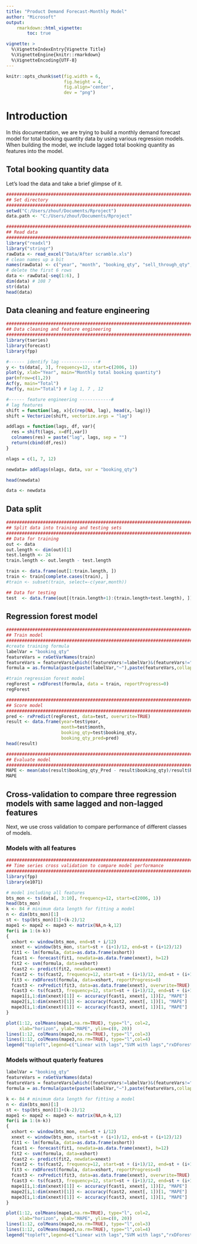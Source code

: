 ```yaml
---
title: "Product Demand Forecast-Monthly Model"
author: "Microsoft"
output: 
    rmarkdown::html_vignette:
        toc: true

vignette: >
  %\VignetteIndexEntry{Vignette Title}
  %\VignetteEngine{knitr::rmarkdown}
  %\VignetteEncoding{UTF-8}
---
```



```r

knitr::opts_chunk$set(fig.width = 6,
                      fig.height = 4,
                      fig.align='center',
                      dev = "png")

```

# Introduction
In this documentation, we are trying to build a monthly demand forecast model for total booking quantity data by using various regression models. When building the model, we include lagged total booking quantity as features into the model.

## Total booking quantity data
Let's load the data and take a brief glimpse of it. 
```r
##########################################################################
## Set directory
##########################################################################
setwd("C:/Users/zhouf/Documents/Rproject")
data.path <- "C:/Users/zhouf/Documents/Rproject"
```

```r
##########################################################################
## Read data
##########################################################################
library("readxl")
library("stringr")
rawData <- read_excel("Data/After scramble.xls")
# clean names up a bit
names(rawData) <- c("year", "month", "booking_qty", "sell_through_qty", "doi", "cogs", "casd")
# delete the first 6 rows
data <- rawData[-seq(1:6), ]
dim(data) # 108 7
str(data)
head(data)
```

## Data cleaning and feature engineering
```r
###############################################################################################
## Data cleaning and feature engineering
###############################################################################################
library(tseries)
library(forecast)
library(fpp)

#------ identify lag --------------# 
y <- ts(data[, 3], frequency=12, start=c(2006, 1))
plot(y, xlab="Year", main="Monthly total booking quantity")
par(mfrow=c(1,2))
Acf(y, main="Total")
Pacf(y, main="Total") # lag 1, 7 , 12

#------ feature engineering ------------#
# lag features
shift = function(lag, x){c(rep(NA, lag), head(x,-lag))}
shift = Vectorize(shift, vectorize.args = "lag")

addlags = function(lags, df, var){
  res = shift(lags, x=df[,var])
  colnames(res) = paste("lag", lags, sep = "")
  return(cbind(df,res))
}

nlags = c(1, 7, 12)

newdata= addlags(nlags, data, var = "booking_qty")

head(newdata)

data <- newdata
```

## Data split
```r
###############################################################################################
## Split data into training and testing sets
###############################################################################################
## Data for training
out <- data
out.length <- dim(out)[1]
test.length <- 24
train.length <- out.length - test.length

train <- data.frame(out[1:train.length, ])
train <- train[complete.cases(train), ]
#train <- subset(train, select=-c(year,month))

## Data for testing
test  <- data.frame(out[(train.length+1):(train.length+test.length), ])
```

## Regression forest model
```r
###############################################################################################
## Train model
###############################################################################################
#create training formula
labelVar = "booking_qty"
featureVars = rxGetVarNames(train)
featureVars = featureVars[which((featureVars!=labelVar)&(featureVars!="year")&(featureVars!="month"))]
formula = as.formula(paste(paste(labelVar,"~"),paste(featureVars,collapse="+")))

#train regression forest model
regForest = rxDForest(formula, data = train, reportProgress=0)  
regForest
```

```r
###############################################################################################
## Score model
###############################################################################################
pred <- rxPredict(regForest, data=test, overwrite=TRUE)
result <- data.frame(year=test$year, 
                     month=test$month,
                     booking_qty=test$booking_qty, 
                     booking_qty_pred=pred)
head(result)
```

```r
###############################################################################################
## Evaluate model
###############################################################################################
MAPE <- mean(abs(result$booking_qty_Pred - result$booking_qty)/result$booking_qty)
MAPE
```

## Cross-validation to compare three regression models with same lagged and non-lagged features
Next, we use cross validation to compare performance of different classes of models.

### Models with all features
```r
###############################################################################################
## Time series cross validation to compare model performance
###############################################################################################
library(fpp)
library(e1071)

# model including all features
bts_mon <- ts(data[, 3:10], frequency=12, start=c(2006, 1))
head(bts_mon)
k <- 84 # minimum data length for fitting a model
n <- dim(bts_mon)[1]
st <- tsp(bts_mon)[1]+(k-2)/12
mape1 <- mape2 <- mape3 <- matrix(NA,n-k,12)
for(i in 1:(n-k))
{
  xshort <- window(bts_mon, end=st + i/12)
  xnext <- window(bts_mon, start=st + (i+1)/12, end=st + (i+12)/12)
  fit1 <- lm(formula, data=as.data.frame(xshort))
  fcast1 <- forecast(fit1, newdata=as.data.frame(xnext), h=12)
  fit2 <- svm(formula, data=xshort)
  fcast2 <- predict(fit2, newdata=xnext)
  fcast2 <- ts(fcast2, frequency=12, start=st + (i+1)/12, end=st + (i+12)/12)
  fit3 <- rxDForest(formula, data=xshort, reportProgress=0)
  fcast3 <- rxPredict(fit3, data=as.data.frame(xnext), overwrite=TRUE)
  fcast3 <- ts(fcast3, frequency=12, start=st + (i+1)/12, end=st + (i+12)/12)
  mape1[i,1:dim(xnext)[1]] <- accuracy(fcast1, xnext[, 1])[2, "MAPE"]
  mape2[i,1:dim(xnext)[1]] <- accuracy(fcast2, xnext[, 1])[1, "MAPE"]
  mape3[i,1:dim(xnext)[1]] <- accuracy(fcast3, xnext[, 1])[1, "MAPE"]
}

plot(1:12, colMeans(mape1,na.rm=TRUE), type="l", col=2, 
     xlab="horizon", ylab="MAPE", ylim=c(0, 20))
lines(1:12, colMeans(mape2,na.rm=TRUE), type="l",col=3)
lines(1:12, colMeans(mape3,na.rm=TRUE), type="l",col=4)
legend("topleft",legend=c("Linear with lags","SVM with lags","rxDForest with lags"),col=2:4,lty=1,cex=0.5)
```

### Models without quaterly features
```r
labelVar = "booking_qty"
featureVars = rxGetVarNames(data)
featureVars = featureVars[which((featureVars!=labelVar)&(featureVars!="year")&(featureVars!="month")&(featureVars!="doi")&(featureVars!="cogs"))]
formula = as.formula(paste(paste(labelVar,"~"),paste(featureVars,collapse="+")))

k <- 84 # minimum data length for fitting a model
n <- dim(bts_mon)[1]
st <- tsp(bts_mon)[1]+(k-2)/12
mape1 <- mape2 <- mape3 <- matrix(NA,n-k,12)
for(i in 1:(n-k))
{
  xshort <- window(bts_mon, end=st + i/12)
  xnext <- window(bts_mon, start=st + (i+1)/12, end=st + (i+12)/12)
  fit1 <- lm(formula, data=as.data.frame(xshort))
  fcast1 <- forecast(fit1, newdata=as.data.frame(xnext), h=12)
  fit2 <- svm(formula, data=xshort)
  fcast2 <- predict(fit2, newdata=xnext)
  fcast2 <- ts(fcast2, frequency=12, start=st + (i+1)/12, end=st + (i+12)/12)
  fit3 <- rxDForest(formula, data=xshort, reportProgress=0)
  fcast3 <- rxPredict(fit3, data=as.data.frame(xnext), overwrite=TRUE)
  fcast3 <- ts(fcast3, frequency=12, start=st + (i+1)/12, end=st + (i+12)/12)
  mape1[i,1:dim(xnext)[1]] <- accuracy(fcast1, xnext[, 1])[2, "MAPE"]
  mape2[i,1:dim(xnext)[1]] <- accuracy(fcast2, xnext[, 1])[1, "MAPE"]
  mape3[i,1:dim(xnext)[1]] <- accuracy(fcast3, xnext[, 1])[1, "MAPE"]
}

plot(1:12, colMeans(mape1,na.rm=TRUE), type="l", col=2, 
     xlab="horizon", ylab="MAPE", ylim=c(0, 20))
lines(1:12, colMeans(mape2,na.rm=TRUE), type="l",col=3)
lines(1:12, colMeans(mape3,na.rm=TRUE), type="l",col=4)
legend("topleft",legend=c("Linear with lags","SVM with lags","rxDForest with lags"),col=2:4,lty=1,cex=0.5)
```




